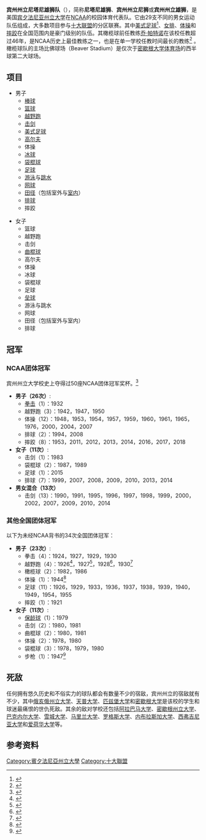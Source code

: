 {{Infobox school athletics
| name = 宾州州立尼塔尼雄狮队
| logo = File:Penn_State_Nittany_Lions_Logo.gif
| university = [[宾夕法尼亚州立大学|宾夕法尼亚州立大学]]
| association = NCAA
| conference = [[十大联盟|十大联盟]]
| division = [[NCAA第一级别|NCAA第一级别]] / [[NCAA第一级别美式足球碗赛分区|FBS]]
| director = {{link-en|Sandy Barbour|Sandy Barbour}}
| location = [[宾夕法尼亚州|宾夕法尼亚州]][[州学院|州学院]]
| teams = 31
| stadium = [[比佛球场|比佛球场]]
| basketballarena = {{link-en|布莱斯·乔丹中心|Bryce Jordan Center}}
| icehockeyarena = {{link-en|Pegula Ice Arena|Pegula Ice Arena}}
| baseballfield = {{link-en|Medlar Field at Lubrano Park|Medlar Field at Lubrano Park}}
| softballstadium = 
| soccerstadium = Jeffrey Field
| lacrossestadium = Penn State Lacrosse Field
| natatorium = 
| arena2 = {{link-en|Penn State Golf Courses|Penn State Golf Courses}}<br>{{link-en|Penn State Ice Pavilion|Penn State Ice Pavilion}}<br>{{link-en|Rec Hall|Rec Hall}}
| symbol = 
| mascot = {{link-en|尼塔尼雄狮|Nittany Lion}}
| nickname = 
| fightsong = 
| cheer  = 
| color1 = 蓝色
| color2 = 白色
| color3 = 
| color4 = 
| hex1   = 0A0C44
| hex2   = FFFFFF
| hex3   = 
| hex4   = 
| pageurl = http://www.gopsusports.com/
| altlogo = 
}}

'''宾州州立尼塔尼雄狮队'''（{{lang-en|Penn State Nittany Lions}}），简称'''尼塔尼雄狮'''、'''宾州州立尼狮'''或'''宾州州立雄狮'''，是美国[[宾夕法尼亚州立大学|宾夕法尼亚州立大学]]在[[NCAA|NCAA]]的校园体育代表队。它由29支不同的男女运动队伍组成，大多数项目参与[[十大联盟|十大联盟]]的分区联赛。其中[[美式足球|美式足球]]<ref name="nfl">{{cite web |url=http://www.gopsusports.com/pressreleases/pressrelease.cfm?anncid=11640 |title=Nittany Lions Well-Represented on Super Bowl XLI Squads |publisher=Penn State Intercollegiate Athletics |date=2007-01-22 |accessdate=2007-01-23 |archiveurl=https://web.archive.org/web/20070223165320/http://www.gopsusports.com/pressreleases/pressrelease.cfm?anncid=11640 |archivedate=2007-02-23 |deadurl=yes }}</ref>、[[女排|女排]]、[[体操|体操]]和[[摔跤|摔跤]]在全国范围内是豪门级别的队伍。其橄榄球前任教练[[乔·帕特诺|乔·帕特诺]]在该校任教超过46年，是NCAA历史上最佳教练之一，也是在单一学校任教时间最长的教练<ref>{{cite news|url=http://www.cbsnews.com/8301-400_162-57321984/paterno-fired-over-penn-st-child-abuse-scandal/|title=Paterno fired over Penn St. child abuse scandal|publisher=[[CBS_News|CBS News]]|date=November 9, 2011|accessdate=2014-10-04|archive-date=2013-10-15|archive-url=https://web.archive.org/web/20131015045331/http://www.cbsnews.com/8301-400_162-57321984/paterno-fired-over-penn-st-child-abuse-scandal/|dead-url=no}}</ref> 。橄榄球队的主场比佛球场（Beaver Stadium）是仅次于[[密歇根体育场|密歇根大学体育场]]的西半球第二大球场。

== 项目 ==
{{col-begin|width=70%}}
{{col-break|width=50%}}
* 男子
** [[棒球|棒球]]
** [[篮球|篮球]]
** [[越野跑|越野跑]]
** [[击剑|击剑]]
** [[美式足球|美式足球]]
** [[高尔夫|高尔夫]]
** 体操
** [[冰球|冰球]]
** [[袋棍球|袋棍球]]
** [[足球|足球]]
** [[游泳|游泳]]与[[跳水|跳水]]
** [[网球|网球]]
** [[田径|田径]]（包括室外与[[室内田径|室内]]）
** [[排球|排球]]
** 摔跤
{{col-break|width=50%}}
* 女子
** 篮球
** 越野跑
** 击剑
** [[草地曲棍球|曲棍球]]
** 高尔夫
** 体操
** 冰球
** 袋棍球
** 足球
** [[垒球|垒球]]
** 游泳与跳水
** 网球
** 田径（包括室外与室内）
** 排球
{{col-end}}

==冠军==
===NCAA团体冠军===
宾州州立大学校史上夺得过50座NCAA团体冠军奖杯。<ref>{{cite web|title=Summary–(NCAA) All Divisions/Collegiate Total Championships|url=http://fs.ncaa.org/Docs/stats/champs_records_book/Overall.pdf|accessdate=2015-02-02|archive-date=2014-03-20|archive-url=https://web.archive.org/web/20140320185655/http://fs.ncaa.org/Docs/stats/champs_records_book/Overall.pdf|dead-url=no}}</ref>
*'''男子（26次）''':
**[[拳击|拳击]]（1）：1932
**越野跑（3）：1942，1947，1950
**体操（12）：1948，1953，1954，1957，1959，1960，1961，1965，1976，2000，2004，2007
**排球（2）：1994，2008
**摔跤（8）：1953，2011，2012，2013，2014，2016，2017，2018
*'''女子（11次）''':
**击剑（1）：1983
**袋棍球（2）：1987，1989
**足球（1）：2015
**排球（7）：1999，2007，2008，2009，2010，2013，2014
*'''男女混合（13次）'''
**击剑（13）：1990，1991，1995，1996，1997，1998，1999，2000，2002，2007，2009，2010，2014

===其他全国团体冠军===
以下为未经NCAA背书的34次全国团体冠军：
*'''男子（23次）''':
**拳击（4）：1924，1927，1929，1930
**越野跑（4）：1926<ref name="csm 1926">{{cite news| title=United States Champions for 1926| work=The Christian Science Monitor| date=Dec 31, 1926| page=6| accessdate=2010-05-14| url=https://secure.pqarchiver.com/csmonitor_historic/access/314879682.html?FMT=AI&FMTS=CITE:AI&date=Dec+31%2C+1926&author=&pub=Christian+Science+Monitor++(1908-Current+file)&edition=&startpage=6&desc=United+States+Champions+for+1926}}{{Dead link|date=2018年9月 |bot=InternetArchiveBot |fix-attempted=yes }}</ref>，1927<ref name="csm 1927">{{cite news| title= United States Champions for 1927| work= The Christian Science Monitor| date= Dec 31, 1927| page= 8| accessdate= 2010-05-14| url= https://secure.pqarchiver.com/csmonitor_historic/access/315205202.html?FMT=AI&FMTS=CITE:AI&date=Dec+31%2C+1927&author=&pub=Christian+Science+Monitor++(1908-Current+file)&edition=&startpage=8&desc=United+States+Champions+for+1927}}{{Dead link|date=2018年9月 |bot=InternetArchiveBot |fix-attempted=yes }}</ref>，1928<ref name="csm 1928">{{cite news| title=United States Sports Champions for the Year 1928| work=The Christian Science Monitor| date=Dec 31, 1928| page=8| accessdate=2010-05-14| url=https://secure.pqarchiver.com/csmonitor_historic/access/309174752.html?FMT=AI&FMTS=CITE:AI&date=Dec+31%2C+1928&author=&pub=The+Christian+Science+Monitor+(1908-Current+file)&edition=&startpage=8&desc=United+States+Sports+Champions+for+the+Year+1928}}{{Dead link|date=2018年9月 |bot=InternetArchiveBot |fix-attempted=yes }}</ref>，1930<ref name="csm 1930">{{cite news| title= United States Champions for the Year 1930| work= The Christian Science Monitor| date= Dec 31, 1930| page= 8| accessdate= 2010-05-14| url= https://secure.pqarchiver.com/csmonitor_historic/access/303560312.html?FMT=AI&FMTS=AI:CITE&type=historic&date=Dec+31%2C+1930&author=&pub=Christian+Science+Monitor&desc=UNITED+STATES+CHAMPIONS+FOR+THE+YEAR+1930}}{{Dead link|date=2018年9月 |bot=InternetArchiveBot |fix-attempted=yes }}</ref>
**橄榄球（2）：1982，1986
**体操（1）：1944<ref>{{cite sign|type=curated display|title=Louis Bordo captained the 1944 undefeated Lion team that won the National AAU team title.|publisher=Penn State All-Sports Museum|location=University Park, Pennsylvania|date=5 April 2017}}</ref>
**足球（11）：1926，1929，1933，1936，1937，1938，1939，1940，1949，1954，1955
**摔跤（1）：1921
*'''女子（11次）''':
**[[保龄球|保龄球]]（1）：1979
**击剑（2）：1980，1981
**曲棍球（2）：1980，1981
**体操（2）：1978，1980
**袋棍球（3）：1978，1979，1980
**步枪（1）：1947<ref>{{cite sign|type=curated display|title=Origins in World War I|publisher=Penn State All-Sports Museum|location=University Park, Pennsylvania|date=5 April 2017}}</ref>

== 死敌 ==
任何拥有悠久历史和不俗实力的球队都会有数量不少的宿敌，宾州州立的宿敌就有不少，其中[[俄亥俄州立大学|俄亥俄州立大学]]、[[天普大学|天普大学]]、[[匹兹堡大学|匹兹堡大学]]和[[密歇根大学|密歇根大学]]是该校的学生和球迷最痛恨的世仇死敌。其余的敌对学校还包括[[阿拉巴马大学|阿拉巴马大学]]、[[密歇根州立大学|密歇根州立大学]]、[[巴克内尔大学|巴克内尔大学]]、[[雪城大学|雪城大学]]、[[马里兰大学|马里兰大学]]、[[罗格斯大学|罗格斯大学]]、[[内布拉斯加大学|内布拉斯加大学]]、[[西弗吉尼亚大学|西弗吉尼亚大学]]和[[爱荷华大学|爱荷华大学]]等。

== 参考资料 ==
{{reflist}}
{{NCAA}}
{{十大联盟}}
{{宾夕法尼亚州立大学}}

[[Category:賓夕法尼亞州立大學|Category:賓夕法尼亞州立大學]]
[[Category:十大聯盟|Category:十大聯盟]]